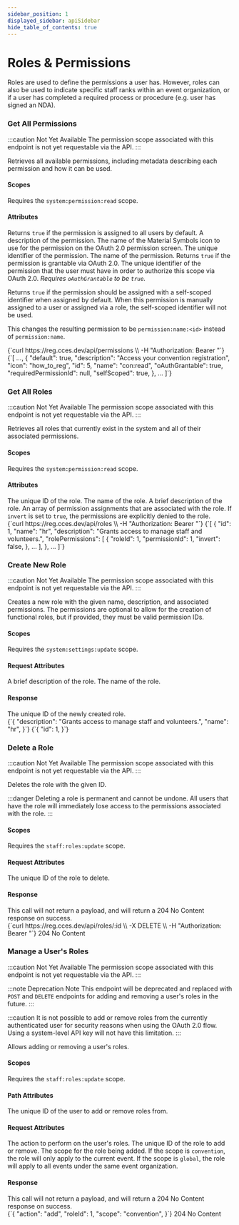 ```yaml
---
sidebar_position: 1
displayed_sidebar: apiSidebar
hide_table_of_contents: true
---
```


# Roles & Permissions

<splitColumn>
  <div>
    Roles are used to define the permissions a user has. However, roles can also be used to indicate specific staff ranks within an event organization, or if a user has completed a required process or procedure (e.g. user has signed an NDA).
  </div>
  <restList>
    <restElement method='GET' path='/api/permissions' anchor='get-all-permissions' />
    <restElement method='GET' path='/api/roles' anchor='get-all-roles' />
    <restElement method='POST' path='/api/roles' anchor='create-new-role' />
    <restElement method='DELETE' path='/api/roles/:id' anchor='delete-a-role' />
    <restElement method='PATCH' path='/api/users/:id/roles' anchor='manage-a-users-roles' />
  </restList>
</splitColumn>

### Get All Permissions
:::caution Not Yet Available
The permission scope associated with this endpoint is not yet requestable via the API.
:::

Retrieves all available permissions, including metadata describing each permission and how it can be used.

<splitColumn>
  <div>
    <h4>Scopes</h4>
    <div>
      Requires the <code>system:permission:read</code> scope.
    </div>
    <div style={{ marginBottom: '1.5rem' }} />
    <h4>Attributes</h4>
    <attribute id="permissions-retrieve-resp-default" name="default" response type="boolean">
      Returns <code>true</code> if the permission is assigned to all users by default.
    </attribute>
    <attribute id="permissions-retrieve-resp-description" name="description" response type="string">
      A description of the permission.
    </attribute>
    <attribute id="permissions-retrieve-resp-icon" name="icon" type="string" response optional>
      The name of the Material Symbols icon to use for the permission on the OAuth 2.0 permission screen.
    </attribute>
    <attribute id="permissions-retrieve-resp-id" name="id" type="number" response>
      The unique identifier of the permission.
    </attribute>
    <attribute id="permissions-retrieve-resp-name" name="name" type="string" response>
      The name of the permission.
    </attribute>
    <attribute id="permissions-retrieve-resp-oAuthGrantable" name="oAuthGrantable" response type="boolean">
      Returns <code>true</code> if the permission is grantable via OAuth 2.0.
    </attribute>
    <attribute id="permissions-retrieve-resp-requiredPermissionId" name="requiredPermissionId" type="number" response optional>
      The unique identifier of the permission that the user must have in order to authorize this scope via OAuth 2.0. <i>Requires <code>oAuthGrantable</code> to be <code>true</code>.</i>
    </attribute>
    <attribute id="permissions-retrieve-resp-selfScoped" name="selfScoped" response type="boolean">
      <p>
        Returns <code>true</code> if the permission should be assigned with a self-scoped identifier when assigned by default. When this permission is manually assigned to a user or assigned via a role, the self-scoped identifier will not be used.
      </p>
      <p>
        This changes the resulting permission to be <code>permission:name:&lt;id&gt;</code> instead of <code>permission:name</code>.
      </p>
    </attribute>
  </div>
  <div>
    <exampleBox header="/api/permissions" method="GET" headerSubText="cURL">
      {`curl https://reg.cces.dev/api/permissions \\
  -H "Authorization: Bearer <token>"`}
    </exampleBox>
    <exampleBox header="Response" headerSubText="application/json">
      {`[
  ...,
  {
    "default": true,
    "description": "Access your convention registration",
    "icon": "how_to_reg",
    "id": 5,
    "name": "con:read",
    "oAuthGrantable": true,
    "requiredPermissionId": null,
    "selfScoped": true,
  },
  ...
]`}
    </exampleBox>
  </div>
</splitColumn>

### Get All Roles
:::caution Not Yet Available
The permission scope associated with this endpoint is not yet requestable via the API.
:::

Retrieves all roles that currently exist in the system and all of their associated permissions.

<splitColumn>
  <div>
    <h4>Scopes</h4>
    <div>
      Requires the <code>system:permission:read</code> scope.
    </div>
    <div style={{ marginBottom: '1.5rem' }} />
    <h4>Attributes</h4>
    <attribute id="roles-retrieve-resp-id" name="id" type="number">
      The unique ID of the role.
    </attribute>
    <attribute id="roles-retrieve-resp-name" name="name" type="string">
      The name of the role.
    </attribute>
    <attribute id="roles-retrieve-resp-description" name="description" type="string">
      A brief description of the role.
    </attribute>
    <attribute id="roles-retrieve-resp-rolePermissions" name="rolePermissions" type="array of RolePermission">
      An array of permission assignments that are associated with the role. If <code>invert</code> is set to <code>true</code>, the permissions are explicitly denied to the role.
    </attribute>
  </div>
  <div>
    <exampleBox header="/api/roles" method="GET" headerSubText="cURL">
      {`curl https://reg.cces.dev/api/roles \\
  -H "Authorization: Bearer <token>"`}
    </exampleBox>
    <exampleBox header="Response" headerSubText="application/json">
      {`[
  {
    "id": 1,
    "name": "hr",
    "description": "Grants access to manage staff and volunteers.",
    "rolePermissions": [
      {
        "roleId": 1,
        "permissionId": 1,
        "invert": false,
      },
      ...
    ],
  },
  ...
]`}
    </exampleBox>
  </div>
</splitColumn>

### Create New Role
:::caution Not Yet Available
The permission scope associated with this endpoint is not yet requestable via the API.
:::

Creates a new role with the given name, description, and associated permissions. The permissions are optional to allow for the creation of functional roles, but if provided, they must be valid permission IDs.

<splitColumn>
  <div>
    <h4>Scopes</h4>
    <div>
      Requires the <code>system:settings:update</code> scope.
    </div>
    <div style={{ marginBottom: '1.5rem' }} />
    <h4>Request Attributes</h4>
    <attribute id="roles-create-req-description" name="description" type="string">
      A brief description of the role.
    </attribute>
    <attribute id="roles-create-req-name" name="name" type="string">
      The name of the role.
    </attribute>
    <div style={{ marginBottom: '1.5rem' }} />
    <h4>Response</h4>
    <attribute id="roles-create-resp-id" name="id" type="number" response>
      The unique ID of the newly created role.
    </attribute>
  </div>
  <div>
    <exampleBox header="/api/roles" method="POST" headerSubText="application/json">
      {`{
  "description": "Grants access to manage staff and volunteers.",
  "name": "hr",
}`}
    </exampleBox>
    <exampleBox header="Response" headerSubText="application/json">
      {`{
  "id": 1,
}`}
    </exampleBox>
  </div>
</splitColumn>

### Delete a Role
:::caution Not Yet Available
The permission scope associated with this endpoint is not yet requestable via the API.
:::

Deletes the role with the given ID.

:::danger
Deleting a role is permanent and cannot be undone. All users that have the role will immediately lose access to the permissions associated with the role.
:::

<splitColumn>
  <div>
    <h4>Scopes</h4>
    <div>
      Requires the <code>staff:roles:update</code> scope.
    </div>
    <div style={{ marginBottom: '1.5rem' }} />
    <h4>Request Attributes</h4>
    <attribute id="roles-delete-req-id" name="id" type="number">
      The unique ID of the role to delete.
    </attribute>
    <div style={{ marginBottom: '1.5rem' }} />
    <h4>Response</h4>
    This call will not return a payload, and will return a 204 No Content response on success.
  </div>
  <div>
    <exampleBox header="/api/roles" method="DELETE" headerSubText="cURL">
      {`curl https://reg.cces.dev/api/roles/:id \\
  -X DELETE \\
  -H "Authorization: Bearer <token>"`}
    </exampleBox>
    <exampleBox header="Response">
      204 No Content
    </exampleBox>
  </div>
</splitColumn>

### Manage a User's Roles
:::caution Not Yet Available
The permission scope associated with this endpoint is not yet requestable via the API.
:::

:::note Deprecation Note
This endpoint will be deprecated and replaced with `POST` and `DELETE` endpoints for adding and removing a user's roles in the future.
:::

:::caution
It is not possible to add or remove roles from the currently authenticated user for security reasons when using the OAuth 2.0 flow. Using a system-level API key will not have this limitation. 
:::

Allows adding or removing a user's roles.

<splitColumn>
  <div>
    <h4>Scopes</h4>
    <div>
      Requires the <code>staff:roles:update</code> scope.
    </div>
    <div style={{ marginBottom: '1.5rem' }} />
    <h4>Path Attributes</h4>
    <attribute id="roles-manage-user-req-id" name="id" type="number">
      The unique ID of the user to add or remove roles from.
    </attribute>
    <div style={{ marginBottom: '1.5rem' }} />
    <h4>Request Attributes</h4>
    <attribute id="roles-manage-user-req-action" name="action" type="string, valid values: 'add', 'remove'">
      The action to perform on the user's roles.
    </attribute>
    <attribute id="roles-manage-user-req-roleId" name="roleId" type="number">
      The unique ID of the role to add or remove.
    </attribute>
    <attribute id="roles-manage-user-req-scope" name="scope" type="string, valid values: 'convention', 'global'">
      The scope for the role being added. If the scope is <code>convention</code>, the role will only apply to the current event. If the scope is <code>global</code>, the role will apply to all events under the same event organization.
    </attribute>
    <div style={{ marginBottom: '1.5rem' }} />
    <h4>Response</h4>
    This call will not return a payload, and will return a 204 No Content response on success.
  </div>
  <div>
    <exampleBox header="/api/users/:id/roles" method="PATCH" headerSubText="application/json">
      {`{
  "action": "add",
  "roleId": 1,
  "scope": "convention",
}`}
    </exampleBox>
    <exampleBox header="Response">
      204 No Content
    </exampleBox>
  </div>
</splitColumn>